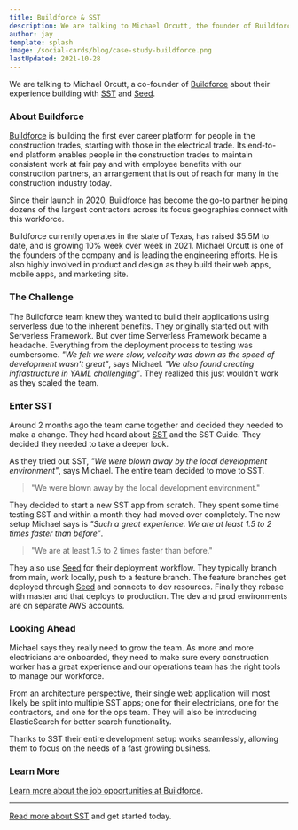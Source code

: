 ```yaml
---
title: Buildforce & SST
description: We are talking to Michael Orcutt, the founder of Buildforce about their experience building with SST and Seed.
author: jay
template: splash
image: /social-cards/blog/case-study-buildforce.png
lastUpdated: 2021-10-28
---
```


We are talking to Michael Orcutt, a co-founder of [Buildforce](https://buildforce.com) about their experience building with [SST](/) and [Seed](https://seed.run).

### About Buildforce

[Buildforce](https://buildforce.com) is building the first ever career platform for people in the construction trades, starting with those in the electrical trade. Its end-to-end platform enables people in the construction trades to maintain consistent work at fair pay and with employee benefits with our construction partners, an arrangement that is out of reach for many in the construction industry today.

Since their launch in 2020, Buildforce has become the go-to partner helping dozens of the largest contractors across its focus geographies connect with this workforce.

Buildforce currently operates in the state of Texas, has raised $5.5M to date, and is growing 10% week over week in 2021. Michael Orcutt is one of the founders of the company and is leading the  engineering efforts. He is also highly involved in product and design as they build their web apps, mobile apps, and marketing site.

### The Challenge

The Buildforce team knew they wanted to build their applications using serverless due to the inherent benefits. They originally started out with Serverless Framework. But over time Serverless Framework became a headache. Everything from the deployment process to testing was cumbersome. _"We felt we were slow, velocity was down as the speed of development wasn't great"_, says Michael. _"We also found creating infrastructure in YAML challenging"_. They realized this just wouldn't work as they scaled the team.

### Enter SST

Around 2 months ago the team came together and decided they needed to make a change. They had heard about [SST](/) and the SST Guide. They decided they needed to take a deeper look.

As they tried out SST, _"We were blown away by the local development environment"_, says Michael. The entire team decided to move to SST.

> "We were blown away by the local development environment."

They decided to start a new SST app from scratch. They spent some time testing SST and within a month they had moved over completely. The new setup Michael says is _"Such a great experience. We are at least 1.5 to 2 times faster than before"_.

> "We are at least 1.5 to 2 times faster than before."

They also use [Seed](https://seed.run) for their deployment workflow. They typically branch from main, work locally, push to a feature branch. The feature branches get deployed through [Seed](https://seed.run) and connects to dev resources. Finally they rebase with master and that deploys to production. The dev and prod environments are on separate AWS accounts.

### Looking Ahead

Michael says they really need to grow the team. As more and more electricians are onboarded, they need to make sure every construction worker has a great experience and our operations team has the right tools to manage our workforce.

From an architecture perspective, their single web application will most likely be split into multiple SST apps; one for their electricians, one for the contractors, and one for the ops team. They will also be introducing ElasticSearch for better search functionality.

Thanks to SST their entire development setup works seamlessly, allowing them to focus on the needs of a fast growing business.

### Learn More

[Learn more about the job opportunities at Buildforce](https://joinbuildforce.recruitee.com).

---

[Read more about SST](/) and get started today.
